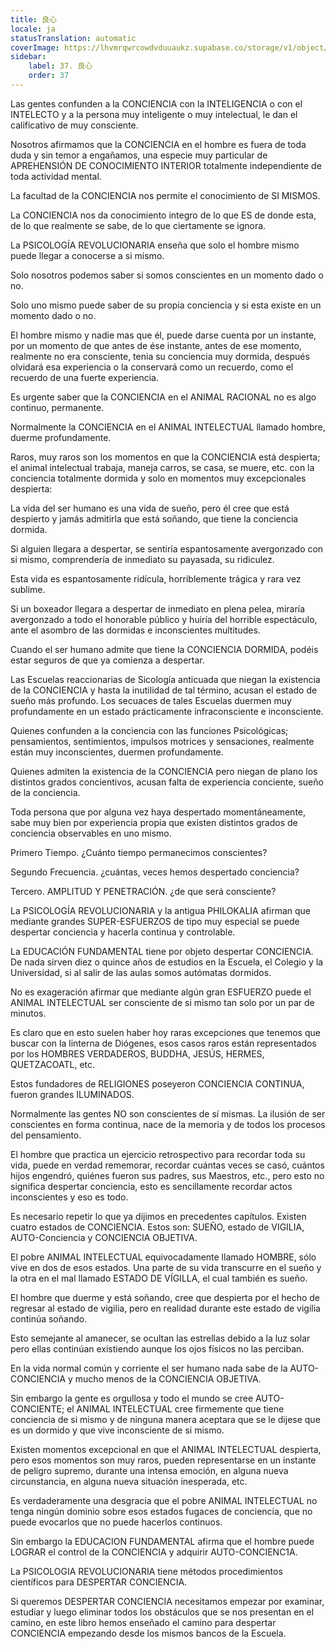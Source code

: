 ```yaml
---
title: 良心
locale: ja
statusTranslation: automatic
coverImage: https://lhvmrqwrcowdvduuaukz.supabase.co/storage/v1/object/public/strapi-uploads/small_cover-educacion-fundamental.webp-2d51a7828a2b1309555be27f7e2a61a0.webp
sidebar:
    label: 37. 良心
    order: 37
---
```

Las gentes confunden a la CONCIENCIA con la INTELIGENCIA o con el INTELECTO y a la persona muy inteligente o muy intelectual, le dan el calificativo de muy consciente.

Nosotros afirmamos que la CONCIENCIA en el hombre es fuera de toda duda y sin temor a engañamos, una especie muy particular de APREHENSIÓN DE CONOCIMIENTO INTERIOR totalmente independiente de toda actividad mental.

La facultad de la CONCIENCIA nos permite el conocimiento de SI MISMOS.

La CONCIENCIA nos da conocimiento integro de lo que ES de donde esta, de lo que realmente se sabe, de lo que ciertamente se ignora.

La PSICOLOGÍA REVOLUCIONARIA enseña que solo el hombre mismo puede llegar a conocerse a si mismo.

Solo nosotros podemos saber si somos conscientes en un momento dado o no.

Solo uno mismo puede saber de su propia conciencia y si esta existe en un momento dado o no.

El hombre mismo y nadie mas que él, puede darse cuenta por un instante, por un momento de que antes de ése instante, antes de ese momento, realmente no era consciente, tenia su conciencia muy dormida, después olvidará esa experiencia o la conservará como un recuerdo, como el recuerdo de una fuerte experiencia.

Es urgente saber que la CONCIENCIA en el ANIMAL RACIONAL no es algo continuo, permanente.

Normalmente la CONCIENCIA en el ANIMAL INTELECTUAL llamado hombre, duerme profundamente.

Raros, muy raros son los momentos en que la CONCIENCIA está despierta; el animal intelectual trabaja, maneja carros, se casa, se muere, etc. con la conciencia totalmente dormida y solo en momentos muy excepcionales despierta:

La vida del ser humano es una vida de sueño, pero él cree que está despierto y jamás admitirla que está soñando, que tiene la conciencia dormida.

Si alguien llegara a despertar, se sentiría espantosamente avergonzado con si mismo, comprendería de inmediato su payasada, su ridiculez.

Esta vida es espantosamente ridícula, horriblemente trágica y rara vez sublime.

Si un boxeador llegara a despertar de inmediato en plena pelea, miraría avergonzado a todo el honorable público y huiría del horrible espectáculo, ante el asombro de las dormidas e inconscientes multitudes.

Cuando el ser humano admite que tiene la CONCIENCIA DORMIDA, podéis estar seguros de que ya comienza a despertar.

Las Escuelas reaccionarias de Sicología anticuada que niegan la existencia de la CONCIENCIA y hasta la inutilidad de tal término, acusan el estado de sueño más profundo. Los secuaces de tales Escuelas duermen muy profundamente en un estado prácticamente infraconsciente e inconsciente.

Quienes confunden a la conciencia con las funciones Psicológicas; pensamientos, sentimientos, impulsos motrices y sensaciones, realmente están muy inconscientes, duermen profundamente.

Quienes admiten la existencia de la CONCIENCIA pero niegan de plano los distintos grados concientivos, acusan falta de experiencia conciente, sueño de la conciencia.

Toda persona que por alguna vez haya despertado momentáneamente, sabe muy bien por experiencia propia que existen distintos grados de conciencia observables en uno mismo.

Primero Tiempo. ¿Cuánto tiempo permanecimos conscientes?

Segundo Frecuencia. ¿cuántas, veces hemos despertado conciencia?

Tercero. AMPLITUD Y PENETRACIÓN. ¿de que será consciente?

La PSICOLOGÍA REVOLUCIONARIA y la antigua PHILOKALIA afirman que mediante grandes SUPER-ESFUERZOS de tipo muy especial se puede despertar conciencia y hacerla continua y controlable.

La EDUCACIÓN FUNDAMENTAL tiene por objeto despertar CONCIENCIA. De nada sirven diez o quince años de estudios en la Escuela, el Colegio y la Universidad, si al salir de las aulas somos autómatas dormidos.

No es exageración afirmar que mediante algún gran ESFUERZO puede el ANIMAL INTELECTUAL ser consciente de si mismo tan solo por un par de minutos.

Es claro que en esto suelen haber hoy raras excepciones que tenemos que buscar con la linterna de Diógenes, esos casos raros están representados por los HOMBRES VERDADEROS, BUDDHA, JESÚS, HERMES, QUETZACOATL, etc.

Estos fundadores de RELIGIONES poseyeron CONCIENCIA CONTINUA, fueron grandes ILUMINADOS.

Normalmente las gentes NO son conscientes de sí mismas. La ilusión de ser conscientes en forma continua, nace de la memoria y de todos los procesos del pensamiento.

El hombre que practica un ejercicio retrospectivo para recordar toda su vida, puede en verdad rememorar, recordar cuántas veces se casó, cuántos hijos engendró, quiénes fueron sus padres, sus Maestros, etc., pero esto no significa despertar conciencia, esto es sencillamente recordar actos inconscientes y eso es todo.

Es necesario repetir lo que ya dijimos en precedentes capítulos. Existen cuatro estados de CONCIENCIA. Estos son: SUEÑO, estado de VIGILIA, AUTO-Conciencia y CONCIENCIA OBJETIVA.

El pobre ANIMAL INTELECTUAL equivocadamente llamado HOMBRE, sólo vive en dos de esos estados. Una parte de su vida transcurre en el sueño y la otra en el mal llamado ESTADO DE VÍGILLA, el cual también es sueño.

El hombre que duerme y está soñando, cree que despierta por el hecho de regresar al estado de vigilia, pero en realidad durante este estado de vigilia continúa soñando.

Esto semejante al amanecer, se ocultan las estrellas debido a la luz solar pero ellas continúan existiendo aunque los ojos físicos no las perciban.

En la vida normal común y corriente el ser humano nada sabe de la AUTO-CONCIENCIA y mucho menos de la CONCIENCIA OBJETIVA.

Sin embargo la gente es orgullosa y todo el mundo se cree AUTO-CONCIENTE; el ANIMAL INTELECTUAL cree firmemente que tiene conciencia de si mismo y de ninguna manera aceptara que se le dijese que es un dormido y que vive inconsciente de si mismo.

Existen momentos excepcional en que el ANIMAL INTELECTUAL despierta, pero esos momentos son muy raros, pueden representarse en un instante de peligro supremo, durante una intensa emoción, en alguna nueva circunstancia, en alguna nueva situación inesperada, etc.

Es verdaderamente una desgracia que el pobre ANIMAL INTELECTUAL no tenga ningún dominio sobre esos estados fugaces de conciencia, que no puede evocarlos que no puede hacerlos continuos.

Sin embargo la EDUCACION FUNDAMENTAL afirma que el hombre puede LOGRAR el control de la CONCIENCIA y adquirir AUTO-CONCIENC1A.

La PSICOLOGIA REVOLUCIONARIA tiene métodos procedimientos científicos para DESPERTAR CONCIENCIA.

Si queremos DESPERTAR CONCIENCIA necesitamos empezar por examinar, estudiar y luego eliminar todos los obstáculos que se nos presentan en el camino, en este libro hemos enseñado el camino para despertar CONCIENCIA empezando desde los mismos bancos de la Escuela.
